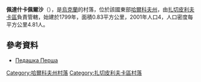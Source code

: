 {{coord|49|15|9|N|35|13|1|E|scale:100000_region:UA|display=title}}

'''佩達什卡佩爾沙'''（{{lang-uk|Педашка Перша}}），是[[烏克蘭|烏克蘭]]的村落，位於該國東部[[哈爾科夫州|哈爾科夫州]]，由[[扎切皮利夫卡區|扎切皮利夫卡區]]負責管轄，始建於1799年，面積0.83平方公里，2001年人口4，人口密度每平方公里4.81人。

==參考資料==
*[http://w1.c1.rada.gov.ua/pls/z7502/A005?rdat1=09.01.2009&rf7571=33033 Педашка Перша]{{dead link|date=2017年11月 |bot=InternetArchiveBot |fix-attempted=yes }}

{{DEFAULTSORT:Педашка Перша}}
[[Category:哈爾科夫州村落|Category:哈爾科夫州村落]]
[[Category:扎切皮利夫卡區村落|Category:扎切皮利夫卡區村落]]


{{Kharkiv-geo-stub}}